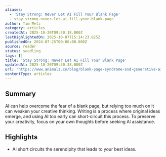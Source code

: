 ```yaml
---
aliases:
  - 'Stay Strong: Never Let AI Fill Your Blank Page'
  - stay-strong-never-let-ai-fill-your-blank-page
author: Tim Metz
category: articles
createdAt: 2025-10-26T09:50:18.000Z
lastHighlightedOn: 2025-10-07T15:14:23.825Z
publishedOn: 2024-07-25T00:00:00.000Z
source: reader
status: seedling
tags: []
title: 'Stay Strong: Never Let AI Fill Your Blank Page'
updatedAt: 2025-10-26T09:50:38.000Z
url: 'https://www.animalz.co/blog/blank-page-syndrome-and-generative-ai/'
contentType: articles
---
```

## Summary

AI can help overcome the fear of a blank page, but relying too much on it can weaken your creative thinking. Writing is a process where original ideas emerge, and using AI too early can short-circuit this process. To preserve your creativity, focus on your own thoughts before seeking AI assistance.

## Highlights

- AI short circuits the serendipity that leads to your best ideas.
